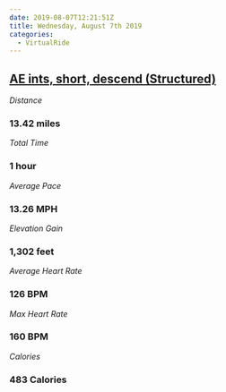 ```yaml
---
date: 2019-08-07T12:21:51Z
title: Wednesday, August 7th 2019
categories:
  - VirtualRide
---
```

## [AE ints, short, descend (Structured)](https://www.strava.com/activities/2598580223)

_Distance_

### 13.42 miles

_Total Time_

### 1 hour

_Average Pace_

### 13.26 MPH

_Elevation Gain_

### 1,302 feet

_Average Heart Rate_

### 126 BPM

_Max Heart Rate_

### 160 BPM

_Calories_

### 483 Calories
